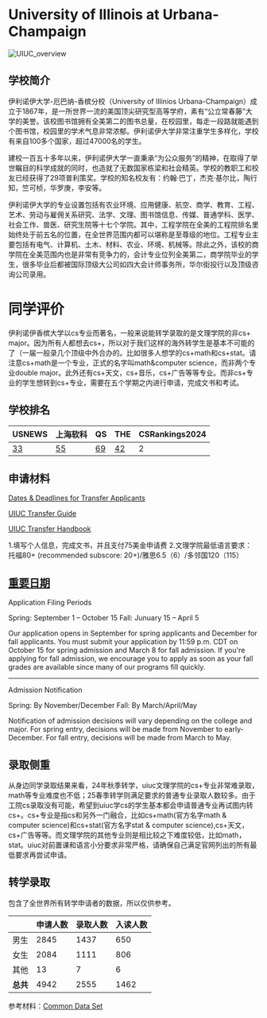 # University of Illinois at Urbana-Champaign

![UIUC_overview](https://user-images.githubusercontent.com/80454689/197107167-fcdef4ff-37f4-4662-98cc-fcc78e852efd.jpeg)

## 学校简介

伊利诺伊大学-厄巴纳-香槟分校（University of Illinios Urbana-Champaign）成立于1867年，是一所世界一流的美国顶尖研究型高等学府，素有“公立常春藤”大学的美誉。该校图书馆拥有全美第二的图书总量，在校园里，每走一段路就能遇到个图书馆，校园里的学术气息非常浓郁。伊利诺伊大学非常注重学生多样化，学校有来自100多个国家，超过47000名的学生。

建校一百五十多年以来，伊利诺伊大学一直秉承“为公众服务”的精神，在取得了举世瞩目的科学成就的同时，也造就了无数国家栋梁和社会精英。学校的教职工和校友已经获得了29项普利策奖。学校的知名校友有：约翰·巴丁，杰克·基尔比，陶行知，竺可桢，华罗庚，李安等。

伊利诺伊大学的专业设置包括有农业环境、应用健康、航空、商学、教育、工程、艺术、劳动与雇佣关系研究、法学、文理、图书馆信息、传媒、普通学科、医学、社会工作、兽医、研究生院等十七个学院。其中，工程学院在全美的工程院排名里始终处于前五名的位置，在全世界范围内都可以堪称是至尊级的地位。工程专业主要包括有电气、计算机、土木、材料、农业、环境、机械等。除此之外，该校的商学院在全美范围内也是非常有竞争力的，会计专业位列全美第二，商学院毕业的学生，很多毕业后都被国际顶级大公司如四大会计师事务所，华尔街投行以及顶级咨询公司录用。

# 同学评价

伊利诺伊香槟大学以cs专业而著名，一般来说能转学录取的是文理学院的非cs+ major。因为所有人都想去cs+，所以对于我们这样的海外转学生是基本不可能的了（一届一般录几个顶级中外合办的。比如很多人想学的cs+math和cs+stat。请注意cs+math是一个专业，正式的名字叫math&computer science，而非两个专业double major。此外还有cs+天文，cs+音乐，cs+广告等等专业。而非cs+专业的学生想转到cs+专业，需要在五个学期之内进行申请，完成文书和考试。

## 学校排名

| USNEWS | 上海软科 | QS | THE | CSRankings2024 |
| --- | --- | --- | --- | ---|
| [33](https://www.usnews.com/best-colleges/university-of-illinois-urbanachampaign-1775) | [55](https://www.shanghairanking.com/institution/university-of-illinois-at-urbana-champaign) | [69](https://www.topuniversities.com/universities/university-illinois-urbana-champaign) | [42](https://www.timeshighereducation.com/world-university-rankings/university-illinois-urbana-champaign) | 2 |

## 申请材料

[Dates & Deadlines for Transfer Applicants](https://www.admissions.illinois.edu/apply/transfer/process)

[UIUC Transfer Guide](https://blog.admissions.illinois.edu/how-to-transfer-to-illinois/)

[UIUC Transfer Handbook](https://transferhandbook.illinois.edu/)

1.填写个人信息，完成文书，并且支付75美金申请费
2.文理学院最低语言要求：托福80+ (recommended subscore: 20+)/雅思6.5（6）/多邻国120（115）

## [重要日期](https://www.admissions.illinois.edu/apply/transfer/dates)

Application Filing Periods

Spring: September 1 – October 15
Fall: Junuary 15 – April 5

Our application opens in September for spring applicants and December for fall applicants. You must submit your application by 11:59 p.m. CDT on October 15 for spring admission and March 8 for fall admission. If you're applying for fall admission, we encourage you to apply as soon as your fall grades are available since many of our programs fill quickly.

***

Admission Notification

Spring: By November/December
Fall: By March/April/May

Notification of admission decisions will vary depending on the college and major. For spring entry, decisions will be made from November to early-December. For fall entry, decisions will be made from March to May.

## 录取侧重

从身边同学录取结果来看，24年秋季转学，uiuc文理学院的cs+专业非常难录取，math等专业难度也不低；25春季转学则满足要求的普通专业录取人数较多。由于工院cs录取没有可能，希望到uiuc学cs的学生基本都会申请普通专业再试图内转cs+。cs+专业是指cs和另外一门融合，比如cs+math(官方名字math & computer science)和cs+stat(官方名字stat & computer science),cs+天文，cs+广告等等。而文理学院的其他专业则是相比较之下难度较低，比如math， stat。uiuc对前置课和语言小分要求非常严格，请确保自己满足官网列出的所有最低要求再尝试申请。

## 转学录取
包含了全世界所有转学申请者的数据，所以仅供参考。

| | 申请人数 | 录取人数 | 入读人数 |
|---|---|---|---|
| 男生 | 2845 | 1437 | 650 |
| 女生 | 2084 | 1111 | 806 |
| 其他 | 13 | 7 | 6 |
| **总共** | 4942 | 2555 | 1462 |

参考材料：[Common Data Set]([https://www.dmi.illinois.edu/stuenr/#CDS])

